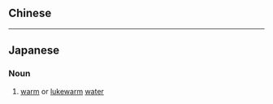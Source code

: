 {{also|溫水}}
==Chinese==
{{zh-see|溫水}}

----

==Japanese==
{{ja-kanjitab|おん|すい|yomi=o}}

===Noun===
{{ja-noun|おんすい|kyu=溫水}}

# [[warm]] or [[lukewarm]] [[water]]